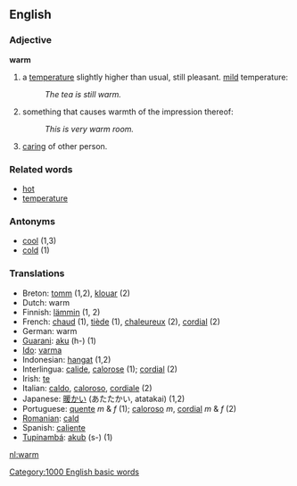 ==English==
===Adjective===
'''warm'''

#a [[temperature]] slightly higher than usual, still pleasant. [[Mild|mild]] temperature:
#:''The tea is still warm.''
#something that causes warmth of the impression thereof:
#:''This is very warm room.''
#[[care|caring]] of other person.

===Related words===
*[[hot]]
*[[temperature]]

===Antonyms===
*[[cool]] (1,3)
*[[cold]] (1)

===Translations===
*Breton: [[tomm]] (1,2), [[klouar]] (2)
*Dutch: warm
*Finnish: [[lämmin]] (1, 2)
*French: [[chaud]] (1), [[tiède]] (1), [[chaleureux]] (2), [[cordial]] (2)
*German: warm
*[[Guarani]]: [[aku]] (h-) (1)
*[[Ido]]: [[varma]]
*Indonesian: [[hangat]] (1,2)
*Interlingua: [[calide]], [[calorose]] (1); [[cordial]] (2)
*Irish: [[te#Irish|te]]
*Italian: [[caldo]], [[caloroso#Italian|caloroso]], [[cordiale]] (2)
*Japanese: [[暖かい]] (あたたかい, atatakai) (1,2)
*Portuguese: [[quente]] ''m'' & ''f'' (1); [[caloroso#Portuguese|caloroso]] ''m'', [[cordial]] ''m'' & ''f'' (2)
*[[Romanian]]: [[cald]]
*Spanish: [[caliente]]
*[[Tupinambá]]: [[akub]] (s-) (1)

[[nl:warm]]
[[Category:1000 English basic words]]